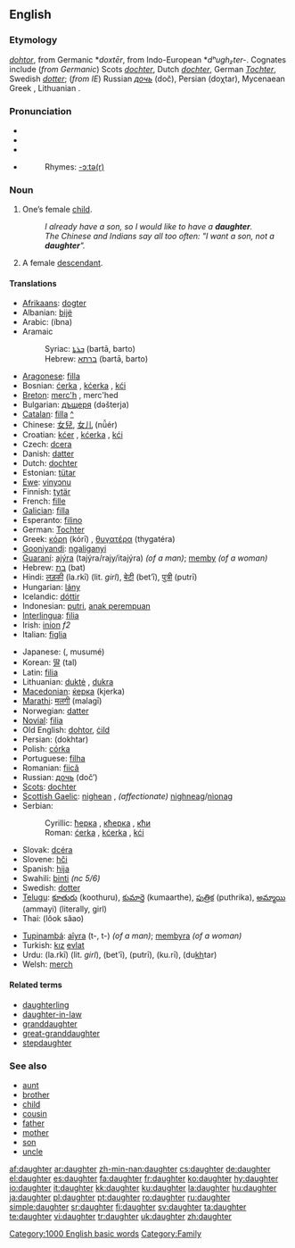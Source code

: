 {{wikipedia|dab=daughter (disambiguation)|daughter}}
==English==

{{rank|knowledge|hath|table|536|daughter|makes|laws|run}}

===Etymology===
{{OE.}} ''[[dohtor]]'', from Germanic *''doxtēr'', from Indo-European *''dʰugh₂ter-''. Cognates include (''from Germanic'') Scots ''[[dochter#Scots|dochter]]'', Dutch ''[[dochter]]'', German ''[[Tochter]]'', Swedish ''[[dotter]]''; (''from IE'') Russian ''[[дочь]]'' (doč), Persian {{FAchar|[[دختر]]}} (doχtar), Mycenaean Greek {{term|sc=Linb|𐀶𐀏𐀳|tr=tu-ka-te|lang=gmy}}, Lithuanian {{term|duktė|lang=lt}}.

===Pronunciation===
* {{enPR|dô'tər}}
* {{IPA|/ˈdɔːtə(r)/}}
* {{SAMPA|/"dO:t@(r)/}}
* {{audio|en-us-daughter.ogg|Audio (US)}}
*: Rhymes: [[Rhymes:English:-ɔːtə(r)|-ɔːtə(r)]]

===Noun===
{{wikipedia}}
{{en-noun}}

# One’s female [[child]].
#: ''I already have a son, so I would like to have a '''daughter'''.''
#: ''The Chinese and Indians say all too often: "I want a son, not a '''daughter'''".''
# A female [[descendant]].

====Translations====
{{trans-top|female child}}
* [[Afrikaans]]: [[dogter]]
* Albanian: [[bijë]] {{f}}
* Arabic: {{FAchar|[[ابنة]]}} (íbna) {{f}}
* Aramaic
*: Syriac: [[ܒܪܬܐ]] (bartā, barto) {{f}}
*: Hebrew: [[ברתא]] (bartā, barto) {{f}}
* [[Aragonese]]: [[filla]] {{f}}
* Bosnian: [[ćerka]] {{f}}, [[kćerka]] {{f}}, [[kći]] {{f}}
* [[Breton]]: [[merc'h]] {{f}}, merc'hed {{p}}
* Bulgarian: [[дъщеря]] (dəšterja) {{f}}
* [[Catalan]]: [[filla]] {{f}} [[:ca:filla|^]]
* Chinese: [[女兒]], [[女儿]] (nǚér)
* Croatian: [[kćer]] {{f}}, [[kćerka]] {{f}}, [[kći]] {{f}}
* Czech: [[dcera]]
* Danish: [[datter]]
* Dutch: [[dochter]] {{f}}
* Estonian: [[tütar]]
* [[Ewe]]: [[vinyɔnu]]
* Finnish: [[tytär]]
* French: [[fille]] {{f}}
* [[Galician]]: [[filla]]
* Esperanto: [[filino]]
* German: [[Tochter]] {{f}}
* Greek: [[κόρη]] (kórī) {{f}}, [[θυγατέρα]] (thygatéra) {{f}}
* [[Gooniyandi]]: [[ngaliganyi]]
* [[Guaraní]]: [[ajýra]] (tajýra/rajy/itajýra) ''(of a man)''; [[memby]] ''(of a woman)''
* Hebrew: [[בת|בַּת]] (bat) {{f}}
* Hindi: [[लड़की]] (la.rkī) (lit. ''girl''), [[बेटी]] (bet’ī), [[पुत्री]] (putrī)
* Hungarian: [[lány]]
* Icelandic: [[dóttir]]
* Indonesian: [[putri]], [[anak perempuan]]
* [[Interlingua]]: [[filia]]
* Irish: [[iníon]] ''f2''
* Italian: [[figlia]] {{f}}
{{trans-mid}}
* Japanese: {{Jpan|[[娘]]}} ({{Jpan|[[むすめ]]}}, musumé)
* Korean: [[딸]] (tal)
* Latin: [[filia]] {{f}}
* Lithuanian: [[duktė]] {{m}}, [[dukra]] {{f}}
* [[Macedonian]]: [[ќерка]] (kjerka)
* [[Marathi]]: [[मलगी]] (malagī)
* Norwegian: [[datter]]
* [[Novial]]: [[filia]]
* Old English: [[dohtor]], [[cild|ċild]]
* Persian: {{fa-Arab|[[دختر]]}} (dokhtar)
* Polish: [[córka]] {{f}}
* Portuguese: [[filha]] {{f}}
* Romanian: [[fiică]] {{f}}
* Russian: [[дочь]] (doč’) {{f}}
* [[Scots]]: [[dochter]]
* [[Scottish Gaelic]]: [[nighean]] {{f}}, ''(affectionate)'' [[nighneag]]/[[nìonag]] {{f}}
* Serbian:
*: Cyrillic: [[ћерка]] {{f}}, [[кћерка]] {{f}}, [[кћи]] {{f}}
*: Roman: [[ćerka]] {{f}}, [[kćerka]] {{f}}, [[kći]] {{f}}
* Slovak: [[dcéra]]
* Slovene: [[hči]] {{f}}
* Spanish: [[hija]] {{f}}
* Swahili: [[binti]] ''(nc 5/6)''
* Swedish: [[dotter]] {{c}}
* [[Telugu]]: [[కూతురు]] (koothuru), [[కుమార్తె]] (kumaarthe), [[పుత్రిక]] (puthrika), [[అమ్మాయి]] (ammayi) (literally, girl)
* Thai: {{THchar|[[ลูกสาว]]}} (lôok săao)

* [[Tupinambá]]: [[aîyra]] (t-, t-) ''(of a man)''; [[membyra]] ''(of a woman)''
* Turkish: [[kız]] [[evlat]]
* Urdu: {{ur-Arab|[[لڑکی]]}} (la.rkī) (lit. ''girl''), {{ur-Arab|[[بیٹی]]}} (bet'ī), {{ur-Arab|[[پتری]]}} (putrī), {{ur-Arab|[[کڑی]]}} (ku.rī), {{ur-Arab|[[دختر]]}} (du<u>kh</u>tar)
* Welsh: [[merch]] {{f}}
{{trans-bottom}}

====Related terms====
* [[daughterling]]
* [[daughter-in-law]]
* [[granddaughter]]
* [[great-granddaughter]]
* [[stepdaughter]]

===See also===
* [[aunt]]
* [[brother]]
* [[child]]
* [[cousin]]
* [[father]]
* [[mother]]
* [[son]]
* [[uncle]]

[[Category:1000 English basic words]]
[[Category:Family]]

[[af:daughter]]
[[ar:daughter]]
[[zh-min-nan:daughter]]
[[cs:daughter]]
[[de:daughter]]
[[el:daughter]]
[[es:daughter]]
[[fa:daughter]]
[[fr:daughter]]
[[ko:daughter]]
[[hy:daughter]]
[[io:daughter]]
[[it:daughter]]
[[kk:daughter]]
[[ku:daughter]]
[[la:daughter]]
[[hu:daughter]]
[[ja:daughter]]
[[pl:daughter]]
[[pt:daughter]]
[[ro:daughter]]
[[ru:daughter]]
[[simple:daughter]]
[[sr:daughter]]
[[fi:daughter]]
[[sv:daughter]]
[[ta:daughter]]
[[te:daughter]]
[[vi:daughter]]
[[tr:daughter]]
[[uk:daughter]]
[[zh:daughter]]